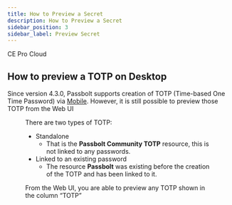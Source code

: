 ```yaml
---
title: How to Preview a Secret
description: How to Preview a Secret
sidebar_position: 3
sidebar_label: Preview Secret
---
```



<div style={{display: "flex", gap: "1rem"}}>
  <Chips link="https://www.passbolt.com/ce/docker" isUnderMainTitle={true}>CE</Chips>
  <Chips link="https://www.passbolt.com/pricing/pro" isUnderMainTitle={true}>Pro</Chips>
  <Chips link="https://www.passbolt.com/pricing/cloud" isUnderMainTitle={true}>Cloud</Chips>
</div>


<Tabs>
  <TabItem value="TOTP" label="TOTP" default>

## How to preview a TOTP on Desktop
Since version 4.3.0, Passbolt supports creation of TOTP (Time-based One Time Password) via
    [Mobile](/docs/user/basic-features/mobile/totp-mobile). However, it is still possible to preview those TOTP from the Web UI

<Figure
  src={
    '/img/help/2023/10/totp_web_preview.png'
  }
  caption="fig. Web UI - Preview TOTP"
  alt="Web UI - Preview TOTP"
/>

There are two types of TOTP:

- Standalone
  - That is the **Passbolt Community TOTP** resource, this is not linked to any passwords.
- Linked to an existing password
  - The resource **Passbolt** was existing before the creation of the TOTP and has been linked to it.

From the Web UI, you are able to preview any TOTP shown in the column “TOTP”
  </TabItem>
</Tabs>
